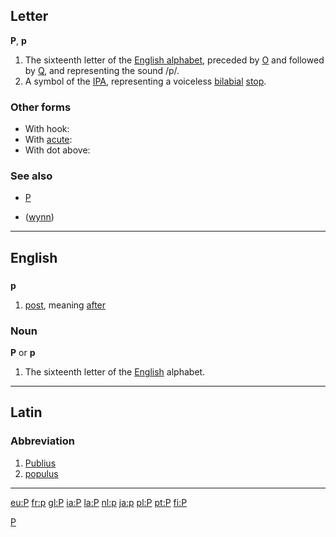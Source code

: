 ==Letter==
'''P''', '''p'''

#The sixteenth letter of the [[Wiktionary:About Roman script|English alphabet]], preceded by [[o|O]] and followed by [[q|Q]], and representing the sound /p/.
#A symbol of the [[IPA]], representing a voiceless [[bilabial]] [[stop]].

===Other forms===
*With hook: {{IPAchar|[[ƥ]]}}
*With [[acute]]: {{IPAchar|[[ṕ]]}}
*With dot above: {{IPAchar|[[ṗ]]}}

===See also===
*[[P]]
*{{IPAchar|[[ƿ]]}} ([[wynn]])
----

==English==

==={{abbreviation}}===
'''p'''

# [[post]], meaning [[after]]


===Noun===
'''P''' or '''p'''

#The sixteenth letter of the [[English]] alphabet.

----

==Latin==
===Abbreviation===

# [[Publius]]
# [[populus]]
----

[[Category:Latin letters|P]]

[[eu:P]]
[[fr:p]]
[[gl:P]]
[[ia:P]]
[[la:P]]
[[nl:p]]
[[ja:p]]
[[pl:P]]
[[pt:P]]
[[fi:P]]